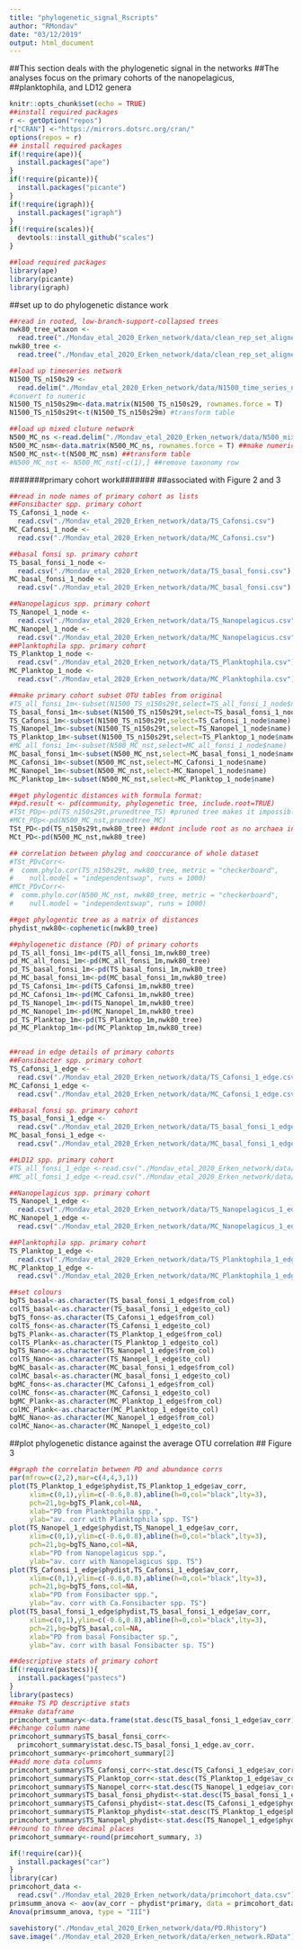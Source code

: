```yaml
---
title: "phylogenetic_signal_Rscripts"
author: "RMondav"
date: "03/12/2019"
output: html_document
---
```


##This section deals with the phylogenetic signal in the networks
##The analyses focus on the primary cohorts of the nanopelagicus,  
##planktophila, and LD12 genera

```r
knitr::opts_chunk$set(echo = TRUE)
##install required packages
r <- getOption("repos")
r["CRAN"] <-"https://mirrors.dotsrc.org/cran/"
options(repos = r)
## install required packages
if(!require(ape)){
  install.packages("ape")
}
if(!require(picante)){
  install.packages("picante")
}
if(!require(igraph)){
  install.packages("igraph")
}
if(!require(scales)){
  devtools::install_github("scales")
}

##load required packages
library(ape)
library(picante)
library(igraph)
```

##set up to do phylogenetic distance work
```r
##read in rooted, low-branch-support-collapsed trees
nwk80_tree_wtaxon <-
  read.tree("./Mondav_etal_2020_Erken_network/data/clean_rep_set_aligned_pfiltered_FastTree_gtrG_wtaxon_rooted_ovr80.tree")
nwk80_tree <-
  read.tree("./Mondav_etal_2020_Erken_network/data/clean_rep_set_aligned_pfiltered_FastTree_gtrG_rooted_ovr80.tree")

##load up timeseries network
N1500_TS_n150s29 <-
  read.delim("./Mondav_etal_2020_Erken_network/data/N1500_time_series_n150s29.txt", row.names=1)
#convert to numeric
N1500_TS_n150s29m<-data.matrix(N1500_TS_n150s29, rownames.force = T)
N1500_TS_n150s29t<-t(N1500_TS_n150s29m) #transform table

##load up mixed cluture network
N500_MC_ns <-read.delim("./Mondav_etal_2020_Erken_network/data/N500_mixed_cultures.txt", row.names=1)
N500_MC_nsm<-data.matrix(N500_MC_ns, rownames.force = T) ##make numeric
N500_MC_nst<-t(N500_MC_nsm) ##transform table
#N500_MC_nst <- N500_MC_nst[-c(1),] ##remove taxonomy row
```



#######primary cohort work#######
##associated with Figure 2 and 3
```r
##read in node names of primary cohort as lists
##Fonsibacter spp. primary cohort
TS_Cafonsi_1_node <-
  read.csv("./Mondav_etal_2020_Erken_network/data/TS_Cafonsi.csv")
MC_Cafonsi_1_node <-
  read.csv("./Mondav_etal_2020_Erken_network/data/MC_Cafonsi.csv")

##basal fonsi sp. primary cohort
TS_basal_fonsi_1_node <-
  read.csv("./Mondav_etal_2020_Erken_network/data/TS_basal_fonsi.csv")
MC_basal_fonsi_1_node <-
  read.csv("./Mondav_etal_2020_Erken_network/data/MC_basal_fonsi.csv")

##Nanopelagicus spp. primary cohort
TS_Nanopel_1_node <-
  read.csv("./Mondav_etal_2020_Erken_network/data/TS_Nanopelagicus.csv")
MC_Nanopel_1_node <-
  read.csv("./Mondav_etal_2020_Erken_network/data/MC_Nanopelagicus.csv")
##Planktophila spp. primary cohort
TS_Planktop_1_node <-
  read.csv("./Mondav_etal_2020_Erken_network/data/TS_Planktophila.csv")
MC_Planktop_1_node <-
  read.csv("./Mondav_etal_2020_Erken_network/data/MC_Planktophila.csv")

##make primary cohort subset OTU tables from original
#TS_all_fonsi_1m<-subset(N1500_TS_n150s29t,select=TS_all_fonsi_1_node$name)
TS_basal_fonsi_1m<-subset(N1500_TS_n150s29t,select=TS_basal_fonsi_1_node$name)
TS_Cafonsi_1m<-subset(N1500_TS_n150s29t,select=TS_Cafonsi_1_node$name)
TS_Nanopel_1m<-subset(N1500_TS_n150s29t,select=TS_Nanopel_1_node$name)
TS_Planktop_1m<-subset(N1500_TS_n150s29t,select=TS_Planktop_1_node$name)
#MC_all_fonsi_1m<-subset(N500_MC_nst,select=MC_all_fonsi_1_node$name)
MC_basal_fonsi_1m<-subset(N500_MC_nst,select=MC_basal_fonsi_1_node$name)
MC_Cafonsi_1m<-subset(N500_MC_nst,select=MC_Cafonsi_1_node$name)
MC_Nanopel_1m<-subset(N500_MC_nst,select=MC_Nanopel_1_node$name)
MC_Planktop_1m<-subset(N500_MC_nst,select=MC_Planktop_1_node$name)

##get phylogentic distances with formula format:
##pd.result <- pd(community, phylogenetic tree, include.root=TRUE)
#TSt_PDp<-pd(TS_n150s29t,prunedtree_TS) #pruned tree makes it impossible to compare
#MCt_PDp<-pd(N500_MC_nst,prunedtree_MC)
TSt_PD<-pd(TS_n150s29t,nwk80_tree) ##dont include root as no archaea in cohort
MCt_PD<-pd(N500_MC_nst,nwk80_tree)

## correlation between phylog and cooccurance of whole dataset
#TSt_PDvCorr<-
#  comm.phylo.cor(TS_n150s29t, nwk80_tree, metric = "checkerboard",
#    null.model = "independentswap", runs = 1000)
#MCt_PDvCorr<-
#  comm.phylo.cor(N500_MC_nst, nwk80_tree, metric = "checkerboard",
#    null.model = "independentswap", runs = 1000)

##get phylogentic tree as a matrix of distances
phydist_nwk80<-cophenetic(nwk80_tree)

##phylogenetic distance (PD) of primary cohorts
pd_TS_all_fonsi_1m<-pd(TS_all_fonsi_1m,nwk80_tree)
pd_MC_all_fonsi_1m<-pd(MC_all_fonsi_1m,nwk80_tree)
pd_TS_basal_fonsi_1m<-pd(TS_basal_fonsi_1m,nwk80_tree)
pd_MC_basal_fonsi_1m<-pd(MC_basal_fonsi_1m,nwk80_tree)
pd_TS_Cafonsi_1m<-pd(TS_Cafonsi_1m,nwk80_tree)
pd_MC_Cafonsi_1m<-pd(MC_Cafonsi_1m,nwk80_tree)
pd_TS_Nanopel_1m<-pd(TS_Nanopel_1m,nwk80_tree)
pd_MC_Nanopel_1m<-pd(MC_Nanopel_1m,nwk80_tree)
pd_TS_Planktop_1m<-pd(TS_Planktop_1m,nwk80_tree)
pd_MC_Planktop_1m<-pd(MC_Planktop_1m,nwk80_tree)


##read in edge details of primary cohorts
##Fonsibacter spp. primary cohort
TS_Cafonsi_1_edge <-
  read.csv("./Mondav_etal_2020_Erken_network/data/TS_Cafonsi_1_edge.csv")
MC_Cafonsi_1_edge <-
  read.csv("./Mondav_etal_2020_Erken_network/data/MC_Cafonsi_1_edge.csv")

##basal fonsi sp. primary cohort
TS_basal_fonsi_1_edge <-
  read.csv("./Mondav_etal_2020_Erken_network/data/TS_basal_fonsi_1_edge.csv")
MC_basal_fonsi_1_edge <-
  read.csv("./Mondav_etal_2020_Erken_network/data/MC_basal_fonsi_1_edge.csv")

##LD12 spp. primary cohort
#TS_all_fonsi_1_edge <-read.csv("./Mondav_etal_2020_Erken_network/data/TS_all_fonsi_1_edge.csv")
#MC_all_fonsi_1_edge <-read.csv("./Mondav_etal_2020_Erken_network/data/MC_all_fonsi_1_edge.csv")

##Nanopelagicus spp. primary cohort
TS_Nanopel_1_edge <-
  read.csv("./Mondav_etal_2020_Erken_network/data/TS_Nanopelagicus_1_edge.csv")
MC_Nanopel_1_edge <-
  read.csv("./Mondav_etal_2020_Erken_network/data/MC_Nanopelagicus_1_edge.csv")

##Planktophila spp. primary cohort
TS_Planktop_1_edge <-
  read.csv("./Mondav_etal_2020_Erken_network/data/TS_Planktophila_1_edge.csv")
MC_Planktop_1_edge <-
  read.csv("./Mondav_etal_2020_Erken_network/data/MC_Planktophila_1_edge.csv")

##set colours
bgTS_basal<-as.character(TS_basal_fonsi_1_edge$from_col)
colTS_basal<-as.character(TS_basal_fonsi_1_edge$to_col)
bgTS_fons<-as.character(TS_Cafonsi_1_edge$from_col)
colTS_fons<-as.character(TS_Cafonsi_1_edge$to_col)
bgTS_Plank<-as.character(TS_Planktop_1_edge$from_col)
colTS_Plank<-as.character(TS_Planktop_1_edge$to_col)
bgTS_Nano<-as.character(TS_Nanopel_1_edge$from_col)
colTS_Nano<-as.character(TS_Nanopel_1_edge$to_col)
bgMC_basal<-as.character(MC_basal_fonsi_1_edge$from_col)
colMC_basal<-as.character(MC_basal_fonsi_1_edge$to_col)
bgMC_fons<-as.character(MC_Cafonsi_1_edge$from_col)
colMC_fons<-as.character(MC_Cafonsi_1_edge$to_col)
bgMC_Plank<-as.character(MC_Planktop_1_edge$from_col)
colMC_Plank<-as.character(MC_Planktop_1_edge$to_col)
bgMC_Nano<-as.character(MC_Nanopel_1_edge$from_col)
colMC_Nano<-as.character(MC_Nanopel_1_edge$to_col)
```

##plot phylogenetic distance against the average OTU correlation
## Figure 3
```r
##graph the correlatin between PD and abundance corrs
par(mfrow=c(2,2),mar=c(4,4,3,1))
plot(TS_Planktop_1_edge$phydist,TS_Planktop_1_edge$av_corr,
     xlim=c(0,1),ylim=c(-0.6,0.8),abline(h=0,col="black",lty=3),
     pch=21,bg=bgTS_Plank,col=NA,
     xlab="PD from Planktophila spp.",
     ylab="av. corr with Planktophila spp. TS")
plot(TS_Nanopel_1_edge$phydist,TS_Nanopel_1_edge$av_corr,
     xlim=c(0,1),ylim=c(-0.6,0.8),abline(h=0,col="black",lty=3),
     pch=21,bg=bgTS_Nano,col=NA,
     xlab="PD from Nanopelagicus spp.",
     ylab="av. corr with Nanopelagicus spp. TS")
plot(TS_Cafonsi_1_edge$phydist,TS_Cafonsi_1_edge$av_corr,
     xlim=c(0,1),ylim=c(-0.6,0.8),abline(h=0,col="black",lty=3),
     pch=21,bg=bgTS_fons,col=NA,
     xlab="PD from Fonsibacter spp.",
     ylab="av. corr with Ca.Fonsibacter spp. TS")
plot(TS_basal_fonsi_1_edge$phydist,TS_basal_fonsi_1_edge$av_corr,
     xlim=c(0,1),ylim=c(-0.6,0.8),abline(h=0,col="black",lty=3),
     pch=21,bg=bgTS_basal,col=NA,
     xlab="PD from basal Fonsibacter sp.",
     ylab="av. corr with basal Fonsibacter sp. TS")
```


```r
##descriptive stats of primary cohort
if(!require(pastecs)){
  install.packages("pastecs")
}
library(pastecs)
##make TS PD descriptive stats
##make dataframe
primcohort_summary<-data.frame(stat.desc(TS_basal_fonsi_1_edge$av_corr))
##change column name
primcohort_summary$TS_basal_fonsi_corr<-
  primcohort_summary$stat.desc.TS_basal_fonsi_1_edge.av_corr.
primcohort_summary<-primcohort_summary[2]
##add more data columns 
primcohort_summary$TS_Cafonsi_corr<-stat.desc(TS_Cafonsi_1_edge$av_corr)
primcohort_summary$TS_Planktop_corr<-stat.desc(TS_Planktop_1_edge$av_corr)
primcohort_summary$TS_Nanopel_corr<-stat.desc(TS_Nanopel_1_edge$av_corr)
primcohort_summary$TS_basal_fonsi_phydist<-stat.desc(TS_basal_fonsi_1_edge$phydist)
primcohort_summary$TS_Cafonsi_phydist<-stat.desc(TS_Cafonsi_1_edge$phydist)
primcohort_summary$TS_Planktop_phydist<-stat.desc(TS_Planktop_1_edge$phydist)
primcohort_summary$TS_Nanopel_phydist<-stat.desc(TS_Nanopel_1_edge$phydist)
##round to three decimal places
primcohort_summary<-round(primcohort_summary, 3)

if(!require(car)){
  install.packages("car")
}
library(car)
primcohort_data <-
  read.csv("./Mondav_etal_2020_Erken_network/data/primcohort_data.csv")
primsumm_anova <- aov(av_corr ~ phydist*primary, data = primcohort_data)
Anova(primsumm_anova, type = "III")
```

```r
savehistory("./Mondav_etal_2020_Erken_network/data/PD.Rhistory")
save.image("./Mondav_etal_2020_Erken_network/data/erken_network.RData")
```

